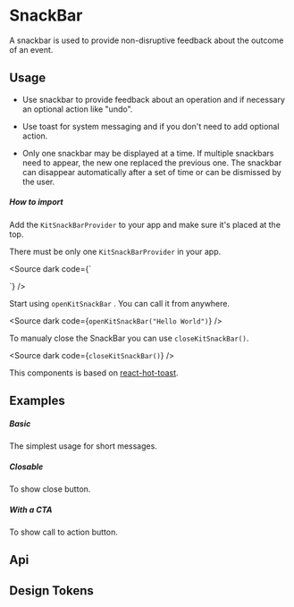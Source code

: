 
<Meta of={KitSnackBarStories} />

# SnackBar

A snackbar is used to provide non-disruptive feedback about the outcome of an event.

## Usage

- Use snackbar to provide feedback about an operation and if necessary an optional action like "undo".

- Use toast for system messaging and if you don't need to add optional action.

- Only one snackbar may be displayed at a time. If multiple snackbars need to appear, the new one replaced the previous one. The snackbar can disappear automatically after a set of time or can be dismissed by the user.

##### How to import

Add the `KitSnackBarProvider` to your app and make sure it's placed at the top.

There must be only one `KitSnackBarProvider` in your app.

<Source dark code={`

<div>
    <KitSnackBarProvider/>
</div>
`} />

Start using `openKitSnackBar` . You can call it from anywhere.

<Source dark code={`
openKitSnackBar("Hello World")
`} />

To manualy close the SnackBar you can use `closeKitSnackBar()`.

<Source dark code={`
closeKitSnackBar()
`} />

This components is based on [react-hot-toast](https://react-hot-toast.com/).

## Examples

##### Basic

The simplest usage for short messages.

<CustomCanvas content={Examples.Basic} source={Sources.Basic} id="snackbar-basic" />

##### Closable

To show close button.

<CustomCanvas content={Examples.Closable} source={Sources.Closable} id="snackbar-closable" />

##### With a CTA

To show call to action button.

<CustomCanvas content={Examples.CallToAction} source={Sources.CallToAction} id="snackbar-cta" />

## Api

<Canvas of={KitSnackBarStories.Api} />

<Controls of={KitSnackBarStories.Api} />


## Design Tokens

<DesignTokens path="components.SnackBar" tokens={fields?.components?.SnackBar} />